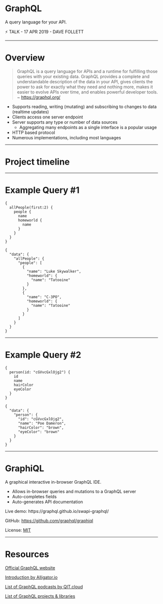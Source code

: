 


<Head>
  <title>GraphQL Lightning Talk by Dave Follett</title>
</Head>

# GraphQL

A query language for your API.

⚡ TALK - 17 APR 2019 - DAVE FOLLETT

---

# Overview
> GraphQL is a query language for APIs and a runtime for fulfilling those queries with your existing data. GraphQL provides a complete and understandable description of the data in your API, gives clients the power to ask for exactly what they need and nothing more, makes it easier to evolve APIs over time, and enables powerful developer tools. ~ https://graphql.org/

* Supports reading, writing (mutating) and subscribing to changes to data (realtime updates)
* Clients access one server endpoint
* Server supports any type or number of data sources
  * Aggregating many endpoints as a single interface is a popular usage
* HTTP based protocol
* Numerous implementations, including most languages

---

# Project timeline

---
# Example Query #1

<Split>

```
{
  allPeople(first:2) {
    people {
      name
      homeworld {
        name
      }
    }
  }
}
```

```
{
  "data": {
    "allPeople": {
      "people": [
        {
          "name": "Luke Skywalker",
          "homeworld": {
            "name": "Tatooine"
          }
        },
        {
          "name": "C-3PO",
          "homeworld": {
            "name": "Tatooine"
          }
        }
      ]
    }
  }
}
```

</Split>

---

# Example Query #2

<Split>

```
{
  person(id: "cGVvcGxlOjg2") {
    id
    name
    hairColor
    eyeColor
  }
}
```

```
{
  "data": {
    "person": {
      "id": "cGVvcGxlOjg2",
      "name": "Poe Dameron",
      "hairColor": "brown",
      "eyeColor": "brown"
    }
  }
}
```
</Split>

---

# GraphiQL

A graphical interactive in-browser GraphQL IDE.
* Allows in-browser queries and mutations to a GraphQL server
* Auto-completes fields
* Auto-generates API documentation

<p>Live demo: https://graphql.github.io/swapi-graphql/</p>

GitHub: https://github.com/graphql/graphiql

License: [MIT](https://github.com/graphql/graphiql/blob/master/LICENSE)

---

#  Resources

[Official GraphQL website](https://graphql.org)

[Introduction by Alligator.io](https://alligator.io/graphql/introduction-graphql-queries/)

[List of GraphQL podcasts by QIT.cloud](https://qit.cloud/search/graphql)

[List of GraphQL projects & libraries](https://github.com/chentsulin/awesome-graphql )
